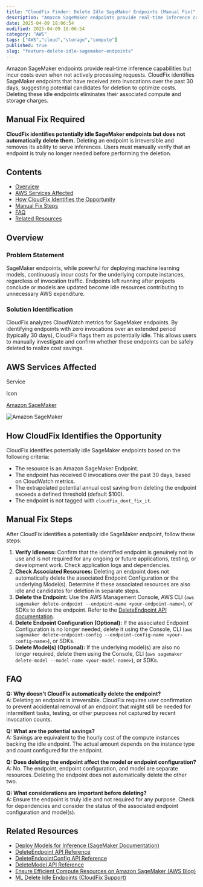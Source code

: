 ```yaml
---
title: "CloudFix Finder: Delete Idle SageMaker Endpoints (Manual Fix)"
description: "Amazon SageMaker endpoints provide real-time inference capabilities but incur costs even when not actively processing requests. CloudFix identifies SageMaker en..."
date: 2025-04-09 18:06:54
modified: 2025-04-09 18:06:54
category: "AWS"
tags: ["AWS","cloud","storage","compute"]
published: true
slug: "feature-delete-idle-sagemaker-endpoints"
---
```


Amazon SageMaker endpoints provide real-time inference capabilities but incur costs even when not actively processing requests. CloudFix identifies SageMaker endpoints that have received zero invocations over the past 30 days, suggesting potential candidates for deletion to optimize costs. Deleting these idle endpoints eliminates their associated compute and storage charges.

## Manual Fix Required

**CloudFix identifies potentially idle SageMaker endpoints but does not automatically delete them.** Deleting an endpoint is irreversible and removes its ability to serve inferences. Users must manually verify that an endpoint is truly no longer needed before performing the deletion.

## Contents

-   [Overview](#overview)
-   [AWS Services Affected](#aws-services-affected)
-   [How CloudFix Identifies the Opportunity](#how-cloudfix-identifies-the-opportunity)
-   [Manual Fix Steps](#manual-fix-steps)
-   [FAQ](#faq)
-   [Related Resources](#related-resources)

## Overview

### Problem Statement

SageMaker endpoints, while powerful for deploying machine learning models, continuously incur costs for the underlying compute instances, regardless of invocation traffic. Endpoints left running after projects conclude or models are updated become idle resources contributing to unnecessary AWS expenditure.

### Solution Identification

CloudFix analyzes CloudWatch metrics for SageMaker endpoints. By identifying endpoints with zero invocations over an extended period (typically 30 days), CloudFix flags them as potentially idle. This allows users to manually investigate and confirm whether these endpoints can be safely deleted to realize cost savings.

## AWS Services Affected

Service

Icon

[Amazon SageMaker](https://docs.aws.amazon.com/sagemaker/latest/dg/whatis.html)

![Amazon SageMaker](/media/uploads/SageMaker.svg)

## How CloudFix Identifies the Opportunity

CloudFix identifies potentially idle SageMaker endpoints based on the following criteria:

-   The resource is an Amazon SageMaker Endpoint.
-   The endpoint has received 0 invocations over the past 30 days, based on CloudWatch metrics.
-   The extrapolated potential annual cost saving from deleting the endpoint exceeds a defined threshold (default $100).
-   The endpoint is not tagged with `cloudfix_dont_fix_it`.

## Manual Fix Steps

After CloudFix identifies a potentially idle SageMaker endpoint, follow these steps:

1.  **Verify Idleness:** Confirm that the identified endpoint is genuinely not in use and is not required for any ongoing or future applications, testing, or development work. Check application logs and dependencies.
2.  **Check Associated Resources:** Deleting an endpoint does not automatically delete the associated Endpoint Configuration or the underlying Model(s). Determine if these associated resources are also idle and candidates for deletion in separate steps.
3.  **Delete the Endpoint:** Use the AWS Management Console, AWS CLI (`aws sagemaker delete-endpoint --endpoint-name <your-endpoint-name>`), or SDKs to delete the endpoint. Refer to the [DeleteEndpoint API documentation](https://docs.aws.amazon.com/sagemaker/latest/APIReference/API_DeleteEndpoint.html).
4.  **Delete Endpoint Configuration (Optional):** If the associated Endpoint Configuration is no longer needed, delete it using the Console, CLI (`aws sagemaker delete-endpoint-config --endpoint-config-name <your-config-name>`), or SDKs.
5.  **Delete Model(s) (Optional):** If the underlying model(s) are also no longer required, delete them using the Console, CLI (`aws sagemaker delete-model --model-name <your-model-name>`), or SDKs.

## FAQ

**Q: Why doesn't CloudFix automatically delete the endpoint?**  
A: Deleting an endpoint is irreversible. CloudFix requires user confirmation to prevent accidental removal of an endpoint that might still be needed for intermittent tasks, testing, or other purposes not captured by recent invocation counts.

**Q: What are the potential savings?**  
A: Savings are equivalent to the hourly cost of the compute instances backing the idle endpoint. The actual amount depends on the instance type and count configured for the endpoint.

**Q: Does deleting the endpoint affect the model or endpoint configuration?**  
A: No. The endpoint, endpoint configuration, and model are separate resources. Deleting the endpoint does not automatically delete the other two.

**Q: What considerations are important before deleting?**  
A: Ensure the endpoint is truly idle and not required for any purpose. Check for dependencies and consider the status of the associated endpoint configuration and model(s).

## Related Resources

-   [Deploy Models for Inference (SageMaker Documentation)](https://docs.aws.amazon.com/sagemaker/latest/dg/deploy-model.html)
-   [DeleteEndpoint API Reference](https://docs.aws.amazon.com/sagemaker/latest/APIReference/API_DeleteEndpoint.html)
-   [DeleteEndpointConfig API Reference](https://docs.aws.amazon.com/sagemaker/latest/APIReference/API_DeleteEndpointConfig.html)
-   [DeleteModel API Reference](https://docs.aws.amazon.com/sagemaker/latest/APIReference/API_DeleteModel.html)
-   [Ensure Efficient Compute Resources on Amazon SageMaker (AWS Blog)](https://aws.amazon.com/blogs/machine-learning/ensure-efficient-compute-resources-on-amazon-sagemaker/)
-   [ML Delete Idle Endpoints (CloudFix Support)](https://support.cloudfix.com/article/17016-ml-delete-idle-endpoints)
